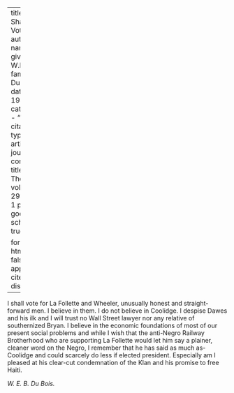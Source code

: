 
---
title: 'How Shall We Vote'
author:
  - name:
      given: W.E.B.
      family: Du Bois
date: May 1924
categories: 
  - ""
citation: 
  type: article-journal
  container-title: The Crisis
  volume: 291
  issue: 1
  page: 13
google-scholar: true

format:
  html:
    toc: false
    appendix-cite-as: display
---



I shall vote for La Follette and Wheeler, unusually honest and straight-forward men. I believe in them. I do not believe in Coolidge. I despise Dawes and his ilk and I will trust no Wall Street lawyer nor any relative of southernized Bryan. I believe in the economic foundations of most of our present social problems and while I wish that the anti-Negro Railway Brotherhood who are supporting La Follette would let him say a plainer, cleaner word on the Negro, I remember that he has said as much as-Coolidge and could scarcely do less if elected president. Especially am I pleased at his clear-cut condemnation of the Klan and his promise to free Haiti.

*W. E. B. Du Bois.*

